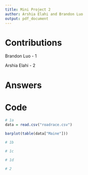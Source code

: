 ```yaml
---
title: Mini Project 2
author: Arshia Elahi and Brandon Luo
output: pdf_document
---
```


# Contributions

Brandon Luo - 1

Arshia Elahi - 2

# Answers

```{=latex}
\begin{enumerate}
\item
    \begin{enumerate}
        \item

        \item

        \item

        \item
    \end{enumerate}
\item
\end{enumerate}
```

# Code
```r
# 1a
data = read.csv("roadrace.csv")

barplot(table(data["Maine"]))

# 1b

# 1c

# 1d

# 2
```
